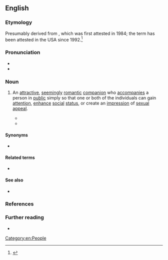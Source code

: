 ==English==

===Etymology===
Presumably derived from {{m|en|eye candy}}, which was first attested in 1984; the term has been attested in the USA since 1992.<ref>{{R:Word Spy|url=http://wordspy.com/index.php?word=arm-candy|date=22 January 1999|accessdate=4 June 2017}}</ref>

===Pronunciation===
* {{audio|en-au-arm candy.ogg|Audio (AU)|lang=en}}
* {{hyphenation|arm can|dy|lang=en}}

===Noun===
{{en-noun|-}}

# {{lb|en|idiomatic}} An [[attractive]], [[seemingly]] [[romantic#Adjective|romantic]] [[companion]] who [[accompany|accompanies]] a person in [[public]] simply so that one or both of the individuals can gain [[attention]], [[enhance]] [[social]] [[status]], or create an [[impression]] of [[sexual]] [[appeal#Noun|appeal]].
#* {{quote-journal|author=Marcia Froelke Coburn|title=Marilyn’s enduring appeal|url=http://articles.chicagotribune.com/1992-08-21/entertainment/9203160308_1_marilyn-collection-marilyn-monroe-new-releases|archiveurl=https://web.archive.org/web/20160304225535/http://articles.chicagotribune.com/1992-08-21/entertainment/9203160308_1_marilyn-collection-marilyn-monroe-new-releases|archivedate=4 March 2016|newspaper={{w|Chicago Tribune}}|date=21 August 1992|passage=''{{w|All About Eve}}'' (1950, FoxVideo). &#91;{{w|Marilyn Monroe}} had&#93; already had mini-roles in eight movies when she turned up as {{w|George Sanders}}' '''arm candy''' in the party scenes of this film.}}
#* {{quote-journal|author=Jeffrey Ressner|authorlink=Jeffrey Ressner|title=Shot on location|url=http://content.time.com/time/magazine/article/0,9171,1004253,00.html|archiveurl=https://web.archive.org/web/20160417050723/http://content.time.com/time/magazine/article/0,9171,1004253,00.html|archivedate=17 April 2016|magazine=[[w:Time (magazine)|Time]]|date=17 February 2003|passage=Friends described her as always ready to serve as "'''arm candy'''"—that is, a pretty date—to industry players, in hopes of landing a role.}}

====Synonyms====
* {{l|en|armpiece}}

====Related terms====
* {{l|en|eye candy}}

====See also====
* {{l|en|trophy wife}}

===References===
<references/>

===Further reading===
* {{R:OneLook}}

[[Category:en:People]]